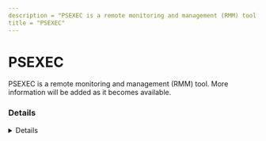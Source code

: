 ```yaml
---
description = "PSEXEC is a remote monitoring and management (RMM) tool. More information will be added as it becomes available."
title = "PSEXEC"
---
```




# PSEXEC

PSEXEC is a remote monitoring and management (RMM) tool. More information will be added as it becomes available.

### Details
<Details author={""}
         category={""}
         created={""}
         website={""}
         lastModified={"2/9/2024"}
         privileges={""}
         free={ "" }
         verification={""}
/>

#### Installation Paths
<Card code={ ["psexec.exe", "psexecsvc.exe"] }/>





### Forensic Artifacts




#### Network Artifacts
<EuiSpacer size="xl"/>
<NetworkArtifactsTable data={ [{"Description": "Known remote domains", "Domains": ["user_managed"], "Ports": []}] }/>




### Detections
- Detects potential network activity of PSEXEC RMM tool
  - [Sigma Rule](https://github.com/magicsword-io/LOLRMM/blob/main/detections/sigma/psexec_network_sigma.yml)
- Detects potential processes activity of PSEXEC RMM tool
  - [Sigma Rule](https://github.com/magicsword-io/LOLRMM/blob/main/detections/sigma/psexec_processes_sigma.yml)

### References
- [https://learn.microsoft.com/en-us/sysinternals/downloads/psexec](https://learn.microsoft.com/en-us/sysinternals/downloads/psexec)

